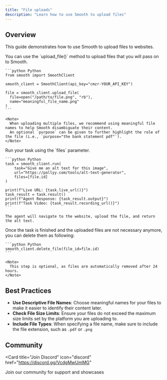 ---
title: "File uploads"
description: "Learn how to use Smooth to upload files"
---

## Overview

This guide demonstrates how to use Smooth to upload files to websites.

<Steps>
  <Step title="Upload the file">
    You can use the `upload_file()` method to upload files that you will pass on to Smooth.

    ```python Python
    from smooth import SmoothClient

    smooth_client = SmoothClient(api_key="cmzr-YOUR_API_KEY")

    file = smooth_client.upload_file(
      file=open("/path/to/file.png", "rb"),
      name="meaningful_file_name.png"
    )
    ```

    <Note>
      When uploading multiple files, we recommend using meaningful file names to help Smooth disambiguate their content.
      An optional `purpose` can be given to further highlight the role of the file (i.e., `purpose="the bank statement pdf"`).
    </Note>
  </Step>
  
  <Step title="Run the task">
    Run your task using the `files` parameter.

    ```python Python
    task = smooth_client.run(
        task="Give me an alt text for this image",
        url="https://pallyy.com/tools/alt-text-generator",
        files=[file.id]
    )

    print(f"Live URL: {task.live_url()}")
    task_result = task.result()
    print(f"Agent Response: {task_result.output}")
    print(f"Task Video: {task_result.recording_url()}")
    ```

    The agent will navigate to the website, upload the file, and return the alt text.
  </Step>

  <Step title="(Optional) Delete the uploaded files">
    Once the task is finished and the uploaded files are not necessary anymore, you can delete them as following:

    ```python Python
    smooth_client.delete_file(file_id=file.id)
    ```

    <Note>
      This step is optional, as files are automatically removed after 24 hours.
    </Note>
  </Step>
</Steps>

## Best Practices
- **Use Descriptive File Names**: Choose meaningful names for your files to make it easier to identify their content later.
- **Check File Size Limits**: Ensure your files do not exceed the maximum size limits set by the platform you are uploading to.
- **Include File Types**: When specifying a file name, make sure to include the file extension, such as `.pdf` or `.png`

## Community

<Card
  title="Join Discord"
  icon="discord"
  href="https://discord.gg/VcdgMwUmMG"
>
  Join our community for support and showcases
</Card>